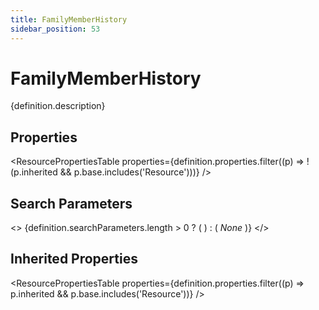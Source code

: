 ```yaml
---
title: FamilyMemberHistory
sidebar_position: 53
---
```



# FamilyMemberHistory

<p>{definition.description}</p>

## Properties

<ResourcePropertiesTable properties={definition.properties.filter((p) => !(p.inherited && p.base.includes('Resource')))} />

## Search Parameters

<>
  {definition.searchParameters.length > 0 ? (
    <SearchParamsTable searchParams={definition.searchParameters} />
  ) : (
    <em>None</em>
  )}
</>

## Inherited Properties

<ResourcePropertiesTable properties={definition.properties.filter((p) => p.inherited && p.base.includes('Resource'))} />


